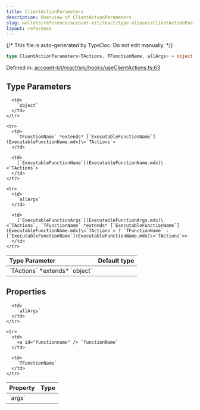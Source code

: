 ```yaml
---
title: ClientActionParameters
description: Overview of ClientActionParameters
slug: wallets/reference/account-kit/react/type-aliases/ClientActionParameters
layout: reference
---
```


{/* This file is auto-generated by TypeDoc. Do not edit manually. */}

```ts
type ClientActionParameters<TActions, TFunctionName, allArgs> = object;
```

Defined in: [account-kit/react/src/hooks/useClientActions.ts:63](https://github.com/alchemyplatform/aa-sdk/blob/0cc60e9f694c242d91befdaa2f26cdec3ee389c5/account-kit/react/src/hooks/useClientActions.ts#L63)

## Type Parameters

<table>
  <thead>
    <tr>
      <th align="left">Type Parameter</th>
      <th align="left">Default type</th>
    </tr>
  </thead>

  <tbody>
    <tr>
      <td>
        `TActions` *extends* `object`
      </td>

      <td>
        `object`
      </td>
    </tr>

    <tr>
      <td>
        `TFunctionName` *extends* [`ExecutableFunctionName`](ExecutableFunctionName.mdx)\<`TActions`>
      </td>

      <td>
        [`ExecutableFunctionName`](ExecutableFunctionName.mdx)\<`TActions`>
      </td>
    </tr>

    <tr>
      <td>
        `allArgs`
      </td>

      <td>
        [`ExecutableFunctionArgs`](ExecutableFunctionArgs.mdx)\<`TActions`, `TFunctionName` *extends* [`ExecutableFunctionName`](ExecutableFunctionName.mdx)\<`TActions`> ? `TFunctionName` : [`ExecutableFunctionName`](ExecutableFunctionName.mdx)\<`TActions`>>
      </td>
    </tr>

  </tbody>
</table>

## Properties

<table>
  <thead>
    <tr>
      <th align="left">Property</th>
      <th align="left">Type</th>
    </tr>
  </thead>

  <tbody>
    <tr>
      <td>
        <a id="args" /> `args`
      </td>

      <td>
        `allArgs`
      </td>
    </tr>

    <tr>
      <td>
        <a id="functionname" /> `functionName`
      </td>

      <td>
        `TFunctionName`
      </td>
    </tr>

  </tbody>
</table>
